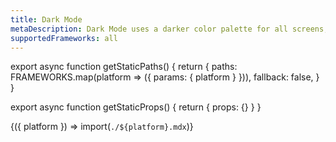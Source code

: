 ```yaml
---
title: Dark Mode
metaDescription: Dark Mode uses a darker color palette for all screens, making foreground content stand out against darker backgrounds.
supportedFrameworks: all
---
```



export async function getStaticPaths() {
  return {
    paths: FRAMEWORKS.map(platform => ({ params: { platform } })),
    fallback: false,
  }
}

export async function getStaticProps() {
  return { props: {} }
}

<Fragment>{({ platform }) => import(`./${platform}.mdx`)}</Fragment>
